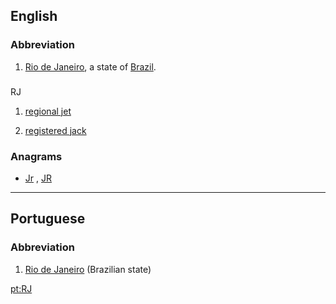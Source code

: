 ==English==

===Abbreviation===
{{rfc-header|Abbreviation}}
{{head|en|abbreviation}}

# [[Rio de Janeiro]], a state of [[Brazil]].

==={{initialism-old|en}}===
; RJ

# {{context|aviation|lang=en}} [[regional jet]]
# {{context|telecommunication|lang=en}} [[registered jack]]

===Anagrams===
* [[Jr#English|Jr]] , [[JR#English|JR]]

----

==Portuguese==

===Abbreviation===
{{rfc-header|Abbreviation}}
{{head|pt|abbreviation}}

# [[Rio de Janeiro]] (Brazilian state)

[[pt:RJ]]